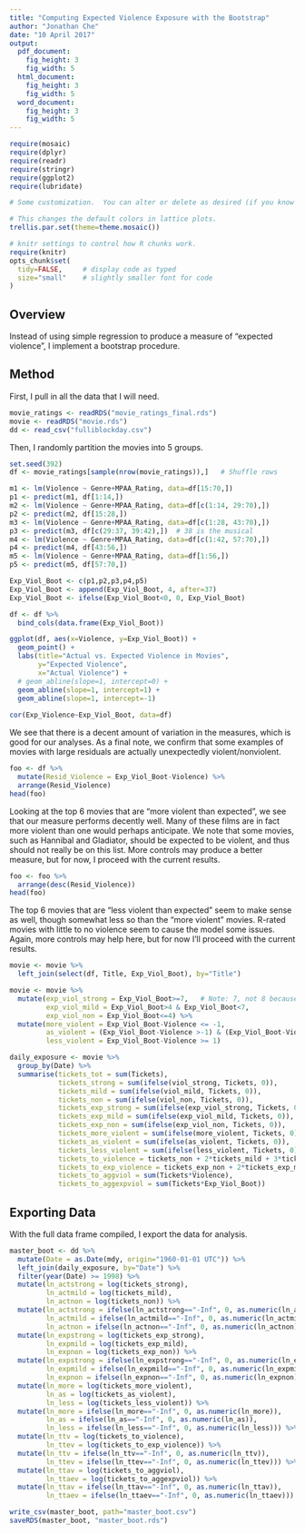 ```yaml
---
title: "Computing Expected Violence Exposure with the Bootstrap"
author: "Jonathan Che"
date: "10 April 2017"
output: 
  pdf_document:
    fig_height: 3
    fig_width: 5
  html_document:
    fig_height: 3
    fig_width: 5
  word_document:
    fig_height: 3
    fig_width: 5
---
```


```r
require(mosaic)
require(dplyr)
require(readr)
require(stringr)
require(ggplot2)
require(lubridate)
```

```r
# Some customization.  You can alter or delete as desired (if you know what you are doing).

# This changes the default colors in lattice plots.
trellis.par.set(theme=theme.mosaic())  

# knitr settings to control how R chunks work.
require(knitr)
opts_chunk$set(
  tidy=FALSE,     # display code as typed
  size="small"    # slightly smaller font for code
)
```

## Overview

Instead of using simple regression to produce a measure of "expected violence", I implement a bootstrap procedure.

## Method

First, I pull in all the data that I will need.

```r
movie_ratings <- readRDS("movie_ratings_final.rds")
movie <- readRDS("movie.rds")
dd <- read_csv("fulliblockday.csv")
```

Then, I randomly partition the movies into 5 groups.

```r
set.seed(392)
df <- movie_ratings[sample(nrow(movie_ratings)),]   # Shuffle rows

m1 <- lm(Violence ~ Genre+MPAA_Rating, data=df[15:70,])
p1 <- predict(m1, df[1:14,])
m2 <- lm(Violence ~ Genre+MPAA_Rating, data=df[c(1:14, 29:70),])
p2 <- predict(m2, df[15:28,])
m3 <- lm(Violence ~ Genre+MPAA_Rating, data=df[c(1:28, 43:70),])
p3 <- predict(m3, df[c(29:37, 39:42),])  # 38 is the musical
m4 <- lm(Violence ~ Genre+MPAA_Rating, data=df[c(1:42, 57:70),])
p4 <- predict(m4, df[43:56,])
m5 <- lm(Violence ~ Genre+MPAA_Rating, data=df[1:56,])
p5 <- predict(m5, df[57:70,])

Exp_Viol_Boot <- c(p1,p2,p3,p4,p5)
Exp_Viol_Boot <- append(Exp_Viol_Boot, 4, after=37)
Exp_Viol_Boot <- ifelse(Exp_Viol_Boot<0, 0, Exp_Viol_Boot)

df <- df %>%
  bind_cols(data.frame(Exp_Viol_Boot))
```



```r
ggplot(df, aes(x=Violence, y=Exp_Viol_Boot)) +
  geom_point() +
  labs(title="Actual vs. Expected Violence in Movies",
       y="Expected Violence",
       x="Actual Violence") +
  # geom_abline(slope=1, intercept=0) +
  geom_abline(slope=1, intercept=1) + 
  geom_abline(slope=1, intercept=-1)
  
cor(Exp_Violence~Exp_Viol_Boot, data=df)
```

We see that there is a decent amount of variation in the measures, which is good for our analyses. As a final note, we confirm that some examples of movies with large residuals are actually unexpectedly violent/nonviolent.

```r
foo <- df %>%
  mutate(Resid_Violence = Exp_Viol_Boot-Violence) %>%
  arrange(Resid_Violence)
head(foo)
```

Looking at the top 6 movies that are "more violent than expected", we see that our measure performs decently well. Many of these films are in fact more violent than one would perhaps anticipate. We note that some movies, such as Hannibal and Gladiator, should be expected to be violent, and thus should not really be on this list. More controls may produce a better measure, but for now, I proceed with the current results.

```r
foo <- foo %>%
  arrange(desc(Resid_Violence))
head(foo)
```

The top 6 movies that are "less violent than expected" seem to make sense as well, though somewhat less so than the "more violent" movies. R-rated movies with little to no violence seem to cause the model some issues. Again, more controls may help here, but for now I'll proceed with the current results.

```r
movie <- movie %>%
  left_join(select(df, Title, Exp_Viol_Boot), by="Title")

movie <- movie %>%
  mutate(exp_viol_strong = Exp_Viol_Boot>=7,   # Note: 7, not 8 because of expected violence model
         exp_viol_mild = Exp_Viol_Boot>4 & Exp_Viol_Boot<7,
         exp_viol_non = Exp_Viol_Boot<=4) %>%
  mutate(more_violent = Exp_Viol_Boot-Violence <= -1,
         as_violent = (Exp_Viol_Boot-Violence >-1) & (Exp_Viol_Boot-Violence <1),
         less_violent = Exp_Viol_Boot-Violence >= 1)

daily_exposure <- movie %>%
  group_by(Date) %>%
  summarise(tickets_tot = sum(Tickets),
            tickets_strong = sum(ifelse(viol_strong, Tickets, 0)),
            tickets_mild = sum(ifelse(viol_mild, Tickets, 0)),
            tickets_non = sum(ifelse(viol_non, Tickets, 0)),
            tickets_exp_strong = sum(ifelse(exp_viol_strong, Tickets, 0)),
            tickets_exp_mild = sum(ifelse(exp_viol_mild, Tickets, 0)),
            tickets_exp_non = sum(ifelse(exp_viol_non, Tickets, 0)),
            tickets_more_violent = sum(ifelse(more_violent, Tickets, 0)),
            tickets_as_violent = sum(ifelse(as_violent, Tickets, 0)),
            tickets_less_violent = sum(ifelse(less_violent, Tickets, 0)),
            tickets_to_violence = tickets_non + 2*tickets_mild + 3*tickets_strong,
            tickets_to_exp_violence = tickets_exp_non + 2*tickets_exp_mild + 3*tickets_exp_strong,
            tickets_to_aggviol = sum(Tickets*Violence),
            tickets_to_aggexpviol = sum(Tickets*Exp_Viol_Boot))
```

## Exporting Data

With the full data frame compiled, I export the data for analysis.

```r
master_boot <- dd %>%
  mutate(Date = as.Date(mdy, origin="1960-01-01 UTC")) %>%
  left_join(daily_exposure, by="Date") %>%
  filter(year(Date) >= 1998) %>%
  mutate(ln_actstrong = log(tickets_strong),
         ln_actmild = log(tickets_mild),
         ln_actnon = log(tickets_non)) %>%
  mutate(ln_actstrong = ifelse(ln_actstrong=="-Inf", 0, as.numeric(ln_actstrong)),
         ln_actmild = ifelse(ln_actmild=="-Inf", 0, as.numeric(ln_actmild)),
         ln_actnon = ifelse(ln_actnon=="-Inf", 0, as.numeric(ln_actnon))) %>%   # Use 0 since nonzero values are all very high
  mutate(ln_expstrong = log(tickets_exp_strong),
         ln_expmild = log(tickets_exp_mild),
         ln_expnon = log(tickets_exp_non)) %>%
  mutate(ln_expstrong = ifelse(ln_expstrong=="-Inf", 0, as.numeric(ln_expstrong)),
         ln_expmild = ifelse(ln_expmild=="-Inf", 0, as.numeric(ln_expmild)),
         ln_expnon = ifelse(ln_expnon=="-Inf", 0, as.numeric(ln_expnon))) %>%
  mutate(ln_more = log(tickets_more_violent),
         ln_as = log(tickets_as_violent),
         ln_less = log(tickets_less_violent)) %>%
  mutate(ln_more = ifelse(ln_more=="-Inf", 0, as.numeric(ln_more)),
         ln_as = ifelse(ln_as=="-Inf", 0, as.numeric(ln_as)),
         ln_less = ifelse(ln_less=="-Inf", 0, as.numeric(ln_less))) %>%
  mutate(ln_ttv = log(tickets_to_violence),
         ln_ttev = log(tickets_to_exp_violence)) %>%
  mutate(ln_ttv = ifelse(ln_ttv=="-Inf", 0, as.numeric(ln_ttv)),
         ln_ttev = ifelse(ln_ttev=="-Inf", 0, as.numeric(ln_ttev))) %>%
  mutate(ln_ttav = log(tickets_to_aggviol),
         ln_ttaev = log(tickets_to_aggexpviol)) %>%
  mutate(ln_ttav = ifelse(ln_ttav=="-Inf", 0, as.numeric(ln_ttav)),
         ln_ttaev = ifelse(ln_ttaev=="-Inf", 0, as.numeric(ln_ttaev)))

write_csv(master_boot, path="master_boot.csv")
saveRDS(master_boot, "master_boot.rds")
```

